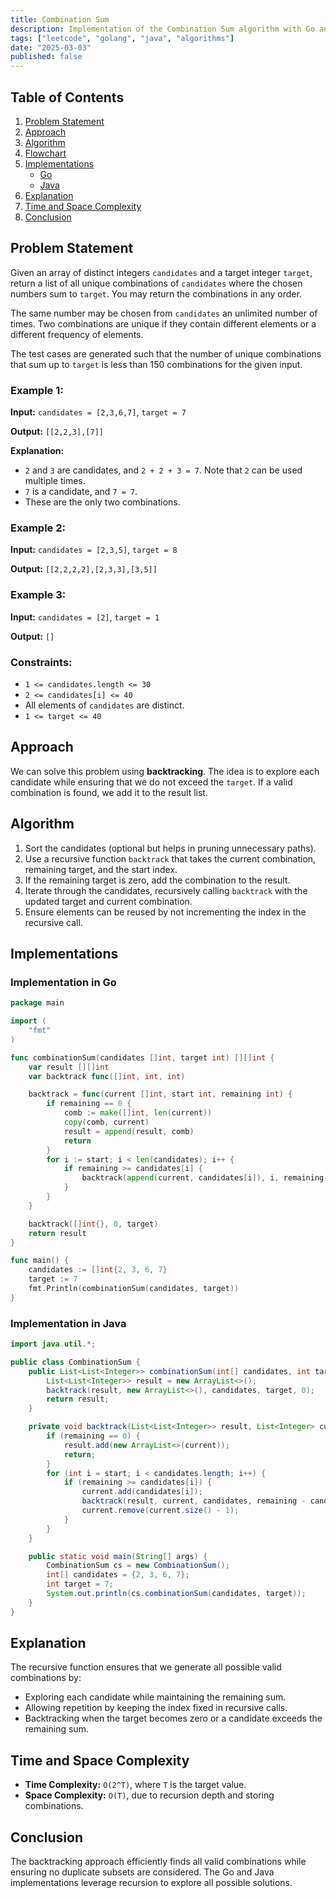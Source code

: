 ```yaml
---
title: Combination Sum
description: Implementation of the Combination Sum algorithm with Go and Java.
tags: ["leetcode", "golang", "java", "algorithms"]
date: "2025-03-03"
published: false
---
```


## Table of Contents

1. [Problem Statement](#problem-statement)
2. [Approach](#approach)
3. [Algorithm](#algorithm)
4. [Flowchart](#flowchart)
5. [Implementations](#implementations)
   - [Go](#implementation-in-go)
   - [Java](#implementation-in-java)
6. [Explanation](#explanation)
7. [Time and Space Complexity](#time-and-space-complexity)
8. [Conclusion](#conclusion)

## Problem Statement

Given an array of distinct integers `candidates` and a target integer `target`, return a list of all unique combinations of `candidates` where the chosen numbers sum to `target`. You may return the combinations in any order.

The same number may be chosen from `candidates` an unlimited number of times. Two combinations are unique if they contain different elements or a different frequency of elements.

The test cases are generated such that the number of unique combinations that sum up to `target` is less than 150 combinations for the given input.

### Example 1:

**Input:** `candidates = [2,3,6,7]`, `target = 7`

**Output:** `[[2,2,3],[7]]`

**Explanation:**
- `2` and `3` are candidates, and `2 + 2 + 3 = 7`. Note that `2` can be used multiple times.
- `7` is a candidate, and `7 = 7`.
- These are the only two combinations.

### Example 2:

**Input:** `candidates = [2,3,5]`, `target = 8`

**Output:** `[[2,2,2,2],[2,3,3],[3,5]]`

### Example 3:

**Input:** `candidates = [2]`, `target = 1`

**Output:** `[]`

### Constraints:

- `1 <= candidates.length <= 30`
- `2 <= candidates[i] <= 40`
- All elements of `candidates` are distinct.
- `1 <= target <= 40`

## Approach

We can solve this problem using **backtracking**. The idea is to explore each candidate while ensuring that we do not exceed the `target`. If a valid combination is found, we add it to the result list.

## Algorithm

1. Sort the candidates (optional but helps in pruning unnecessary paths).
2. Use a recursive function `backtrack` that takes the current combination, remaining target, and the start index.
3. If the remaining target is zero, add the combination to the result.
4. Iterate through the candidates, recursively calling `backtrack` with the updated target and current combination.
5. Ensure elements can be reused by not incrementing the index in the recursive call.

## Implementations

### Implementation in Go

```go
package main

import (
	"fmt"
)

func combinationSum(candidates []int, target int) [][]int {
	var result [][]int
	var backtrack func([]int, int, int)

	backtrack = func(current []int, start int, remaining int) {
		if remaining == 0 {
			comb := make([]int, len(current))
			copy(comb, current)
			result = append(result, comb)
			return
		}
		for i := start; i < len(candidates); i++ {
			if remaining >= candidates[i] {
				backtrack(append(current, candidates[i]), i, remaining-candidates[i])
			}
		}
	}

	backtrack([]int{}, 0, target)
	return result
}

func main() {
	candidates := []int{2, 3, 6, 7}
	target := 7
	fmt.Println(combinationSum(candidates, target))
}
```

### Implementation in Java

```java
import java.util.*;

public class CombinationSum {
    public List<List<Integer>> combinationSum(int[] candidates, int target) {
        List<List<Integer>> result = new ArrayList<>();
        backtrack(result, new ArrayList<>(), candidates, target, 0);
        return result;
    }

    private void backtrack(List<List<Integer>> result, List<Integer> current, int[] candidates, int remaining, int start) {
        if (remaining == 0) {
            result.add(new ArrayList<>(current));
            return;
        }
        for (int i = start; i < candidates.length; i++) {
            if (remaining >= candidates[i]) {
                current.add(candidates[i]);
                backtrack(result, current, candidates, remaining - candidates[i], i);
                current.remove(current.size() - 1);
            }
        }
    }

    public static void main(String[] args) {
        CombinationSum cs = new CombinationSum();
        int[] candidates = {2, 3, 6, 7};
        int target = 7;
        System.out.println(cs.combinationSum(candidates, target));
    }
}
```

## Explanation

The recursive function ensures that we generate all possible valid combinations by:
- Exploring each candidate while maintaining the remaining sum.
- Allowing repetition by keeping the index fixed in recursive calls.
- Backtracking when the target becomes zero or a candidate exceeds the remaining sum.

## Time and Space Complexity

- **Time Complexity:** `O(2^T)`, where `T` is the target value.
- **Space Complexity:** `O(T)`, due to recursion depth and storing combinations.

## Conclusion

The backtracking approach efficiently finds all valid combinations while ensuring no duplicate subsets are considered. The Go and Java implementations leverage recursion to explore all possible solutions.